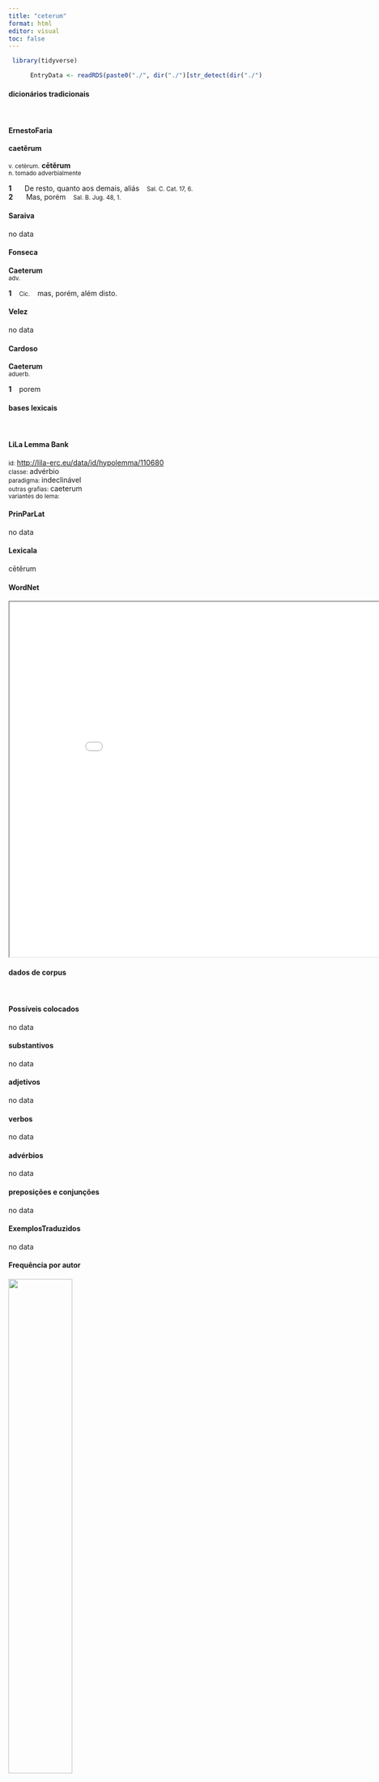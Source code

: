 ```yaml
---
title: "ceterum"
format: html
editor: visual
toc: false
---
```



```r
 library(tidyverse) 

      EntryData <- readRDS(paste0("./", dir("./")[str_detect(dir("./"), "_xx99-101-116-101-114-117-109xx_.rds")]))

```


#### dicionários tradicionais

&emsp;




::: panel-tabset

#### ErnestoFaria

<b>caetĕrum</b> <br> <small></small> <br> <small>v. cetèrum.</small> 
 <b>cētĕrum</b> <br> <small>n. tomado adverbialmente</small> <br> <small></small>   <p> <b>1</b> &ensp; <small></small> &ensp; De resto, quanto aos demais, aliás &ensp; <small>Sal. C. Cat. 17, 6.</small> <br> <b>2</b> &ensp; <small></small> &ensp; Mas, porém &ensp; <small>Sal. B. Jug. 48, 1.</small> </p>




#### Saraiva

no data




#### Fonseca

<b>Caeterum</b> <br> <small>adv.</small>   <p> <b>1</b> &ensp; <small>Cic.</small> &ensp; mas, porém, além disto. </p>




#### Velez

no data




#### Cardoso

<b>Caeterum</b> <br> <small>aduerb.</small>   <p> <b>1</b> &ensp; porem </p>


:::



#### bases lexicais

&emsp;






::: panel-tabset

#### LiLa Lemma Bank

<small> id: </small> <a href=' http://lila-erc.eu/data/id/hypolemma/110680 ' target="_blank"> http://lila-erc.eu/data/id/hypolemma/110680 </a> <br>
<small> classe: </small> advérbio    <br>
<small> paradigma: </small> indeclinável <br>
<small> outras grafias: </small> caeterum <br>
<small> variantes do lema: </small>  <br>





#### PrinParLat

no data




#### Lexicala

cētĕrum




#### WordNet

<iframe width='900' height='700' src='Media/Tree__xx99-101-116-101-114-117-109xx__sem_type_lexemes_pt.html'>

</iframe>


:::



#### dados de corpus

&emsp;




::: panel-tabset

#### Possíveis colocados

no data




#### substantivos

no data




#### adjetivos

no data




#### verbos

no data




#### advérbios

no data




#### preposições e conjunções

no data


:::



::: panel-tabset

#### ExemplosTraduzidos

no data




#### Frequência por autor

![](./Media/barchart__xx99-101-116-101-114-117-109xx__lemma_BY_author_Frequencies.webp){width=50% fig-alt='This charts plots the frequency of lemma by author_Frequencies. The Tacitus subcorpus registers the highest normalized frequency, with the value of 6.87 and an absolute frequency of 2. The Ovidius subcorpus follows, with a normalized frequency of 6.86 and an absolute frequency of 4. the subcorpus with the least normalized frequency is Caesar with the normalized value of 0 and an absolute freqeuncy of 0. here are all the values: subcorpus: Caesar ; normalized frequency: 0 ; absolute frequency: 0. subcorpus: Cicero ; normalized frequency: 0 ; absolute frequency: 0. subcorpus: Horatius ; normalized frequency: 0 ; absolute frequency: 0. subcorpus: Ovidius ; normalized frequency: 4 ; absolute frequency: 6.86341798215511. subcorpus: Phaedrus ; normalized frequency: 0 ; absolute frequency: 0. subcorpus: Sallustius ; normalized frequency: 3 ; absolute frequency: 2.78267322140803. subcorpus: Seneca ; normalized frequency: 8 ; absolute frequency: 1.49306657210578. subcorpus: Suetonius ; normalized frequency: 0 ; absolute frequency: 0. subcorpus: Tacitus ; normalized frequency: 2 ; absolute frequency: 6.86577411603158. subcorpus: Vergilius ; normalized frequency: 0 ; absolute frequency: 0. subcorpus: Hieronymus ; normalized frequency: 0 ; absolute frequency: 0'}




#### Frequência por gênero

![](./Media/barchart__xx99-101-116-101-114-117-109xx__lemma_BY_genre_Frequencies.webp){width=50% fig-alt='This charts plots the frequency of lemma by genre_Frequencies. The Poesia.didática subcorpus registers the highest normalized frequency, with the value of 3.39 and an absolute frequency of 4. The Prosa.filosófica subcorpus follows, with a normalized frequency of 1.32 and an absolute frequency of 8. the subcorpus with the least normalized frequency is Prosa.oratória with the normalized value of 0 and an absolute freqeuncy of 0. here are all the values: subcorpus: Prosa.histórica ; normalized frequency: 5 ; absolute frequency: 1.21716692227172. subcorpus: Prosa.filosófica ; normalized frequency: 8 ; absolute frequency: 1.31793545411113. subcorpus: Prosa.oratória ; normalized frequency: 0 ; absolute frequency: 0. subcorpus: Prosa.epistolográfica ; normalized frequency: 0 ; absolute frequency: 0. subcorpus: Poesia.lírica ; normalized frequency: 0 ; absolute frequency: 0. subcorpus: Poesia.didática ; normalized frequency: 4 ; absolute frequency: 3.39299346848757. subcorpus: Poesia.trágica ; normalized frequency: 0 ; absolute frequency: 0. subcorpus: Poesia.épica ; normalized frequency: 0 ; absolute frequency: 0. subcorpus: Prosa.ficcional ; normalized frequency: 0 ; absolute frequency: 0'}




#### Frequência por século

![](./Media/barchart__xx99-101-116-101-114-117-109xx__lemma_BY_period_Frequencies.webp){width=50% fig-alt='This charts plots the frequency of lemma by period_Frequencies. The II.d.C. subcorpus registers the highest normalized frequency, with the value of 5.24 and an absolute frequency of 2. The I.d.C. subcorpus follows, with a normalized frequency of 1.84 and an absolute frequency of 12. the subcorpus with the least normalized frequency is IV.d.C. with the normalized value of 0 and an absolute freqeuncy of 0. here are all the values: subcorpus: I.a.C. ; normalized frequency: 3 ; absolute frequency: 0.139632301605771. subcorpus: I.d.C. ; normalized frequency: 12 ; absolute frequency: 1.83570445158329. subcorpus: II.d.C. ; normalized frequency: 2 ; absolute frequency: 5.23560209424084. subcorpus: IV.d.C. ; normalized frequency: 0 ; absolute frequency: 0'}


:::

